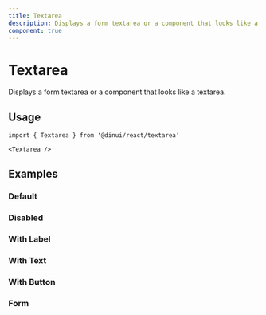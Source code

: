 ```yaml
---
title: Textarea
description: Displays a form textarea or a component that looks like a textarea.
component: true
---
```


# Textarea

Displays a form textarea or a component that looks like a textarea.


<Example path="ui/textarea-demo" />

## Usage

```tsx
import { Textarea } from '@dinui/react/textarea'
```

```tsx
<Textarea />
```

## Examples

### Default

<Example path="ui/textarea-demo" />

### Disabled

<Example path="ui/textarea-disabled" />

### With Label

<Example path="ui/textarea-with-label" className="[&_div.grid]:w-full" />

### With Text

<Example path="ui/textarea-with-text" />

### With Button

<Example path="ui/textarea-with-button" />

### Form

<Example path="ui/textarea-form" />
